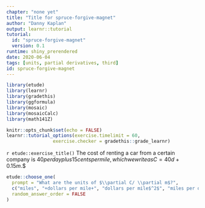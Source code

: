 ```yaml
---
chapter: "none yet"
title: "Title for spruce-forgive-magnet"
author: "Danny Kaplan"
output: learnr::tutorial
tutorial:
  id: "spruce-forgive-magnet"
  version: 0.1
runtime: shiny_prerendered
date: 2020-06-04 
tags: [units, partial derivatives, third]
id: spruce-forgive-magnet
---
```


```r
library(etude)
library(learnr)
library(gradethis)
library(ggformula)
library(mosaic)
library(mosaicCalc)
library(math141Z)

knitr::opts_chunk$set(echo = FALSE)
learnr::tutorial_options(exercise.timelimit = 60, 
                 exercise.checker = gradethis::grade_learnr)
```


`r etude::exercise_title()` The cost of renting a car from a certain company is $40 per day plus 15 cents per mile, which we write as
$$C = 40d + 0.15m.$$ 


```r
etude::choose_one(
  prompt = "What are the units of $\\partial C/ \\partial m$?",
  c("miles", "+dollars per mile+", "dollars per mile$^2$", "miles per dollar"),
  random_answer_order = FALSE
)
```

